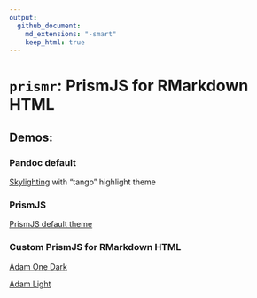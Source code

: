 ```yaml
---
output:
  github_document:
    md_extensions: "-smart"
    keep_html: true
---
```


# `prismr`: PrismJS for RMarkdown HTML

## Demos:

### Pandoc default

[Skylighting](skylighting/) with "tango" highlight theme


### PrismJS

[PrismJS default theme](default-theme/)


### Custom PrismJS for RMarkdown HTML

[Adam One Dark](dark-theme/)

[Adam Light](light-theme/)
